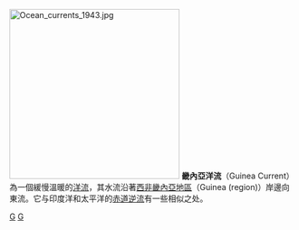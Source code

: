 {{Unreferenced|time=2021-12-14T04:47:54+00:00}}
[[File:Ocean_currents_1943.jpg|300px]]
'''畿內亞洋流'''（Guinea Current）為一個緩慢溫暖的[[洋流|洋流]]，其水流沿著[[西非|西非]][[畿內亞地區|畿內亞地區]]（Guinea (region)）岸邊向東流。它与印度洋和太平洋的[[赤道逆流|赤道逆流]]有一些相似之处。

[[Category:洋流|G]]
[[Category:大西洋|G]]